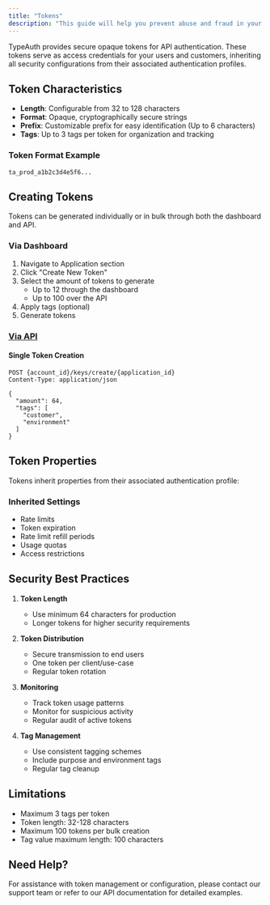 ```yaml
---
title: "Tokens"
description: "This guide will help you prevent abuse and fraud in your application"
---
```


TypeAuth provides secure opaque tokens for API authentication. These tokens serve as access credentials for your users and customers, inheriting all security configurations from their associated authentication profiles.

## Token Characteristics

- **Length**: Configurable from 32 to 128 characters
- **Format**: Opaque, cryptographically secure strings
- **Prefix**: Customizable prefix for easy identification (Up to 6 characters)
- **Tags**: Up to 3 tags per token for organization and tracking

### Token Format Example
```
ta_prod_a1b2c3d4e5f6...
```

## Creating Tokens

Tokens can be generated individually or in bulk through both the dashboard and API.

### Via Dashboard
1. Navigate to Application section
2. Click "Create New Token"
3. Select the amount of tokens to generate
    -   Up to 12 through the dashboard
    -   Up to 100 over the API
4. Apply tags (optional)
5. Generate tokens

### [Via API](https://docs.typeauth.com/api-reference/keys/create-new-tokens)

#### Single Token Creation
```http
POST {account_id}/keys/create/{application_id}
Content-Type: application/json

{
  "amount": 64,
  "tags": [
    "customer",
    "environment"
  ]
}
```



## Token Properties

Tokens inherit properties from their associated authentication profile:

### Inherited Settings
- Rate limits
- Token expiration
- Rate limit refill periods
- Usage quotas
- Access restrictions

## Security Best Practices

1. **Token Length**
   - Use minimum 64 characters for production
   - Longer tokens for higher security requirements

2. **Token Distribution**
   - Secure transmission to end users
   - One token per client/use-case
   - Regular token rotation

3. **Monitoring**
   - Track token usage patterns
   - Monitor for suspicious activity
   - Regular audit of active tokens

4. **Tag Management**
   - Use consistent tagging schemes
   - Include purpose and environment tags
   - Regular tag cleanup



## Limitations

- Maximum 3 tags per token
- Token length: 32-128 characters
- Maximum 100 tokens per bulk creation
- Tag value maximum length: 100 characters

## Need Help?

For assistance with token management or configuration, please contact our support team or refer to our API documentation for detailed examples.